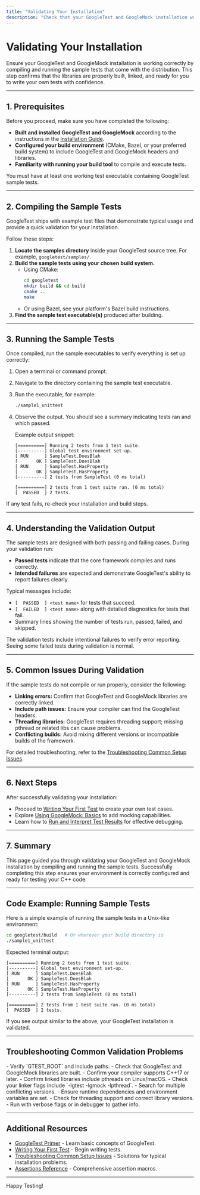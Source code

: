 ```yaml
---
title: "Validating Your Installation"
description: "Check that your GoogleTest and GoogleMock installation works as expected by compiling and running provided sample tests. Ensures users can move forward knowing their setup is correct."
---
```


# Validating Your Installation

Ensure your GoogleTest and GoogleMock installation is working correctly by compiling and running the sample tests that come with the distribution. This step confirms that the libraries are properly built, linked, and ready for you to write your own tests with confidence.

---

## 1. Prerequisites

Before you proceed, make sure you have completed the following:

- **Built and installed GoogleTest and GoogleMock** according to the instructions in the [Installation Guide](../setup-and-installation/installation-on-linux-macos-windows.md).
- **Configured your build environment** (CMake, Bazel, or your preferred build system) to include GoogleTest and GoogleMock headers and libraries.
- **Familiarity with running your build tool** to compile and execute tests.

<Check>
You must have at least one working test executable containing GoogleTest sample tests.
</Check>

---

## 2. Compiling the Sample Tests

GoogleTest ships with example test files that demonstrate typical usage and provide a quick validation for your installation.

Follow these steps:

1. **Locate the samples directory** inside your GoogleTest source tree. For example, `googletest/samples/`.
2. **Build the sample tests using your chosen build system.**
   - Using CMake:
     ```bash
     cd googletest
     mkdir build && cd build
     cmake ..
     make
     ```
   - Or using Bazel, see your platform's Bazel build instructions.
3. **Find the sample test executable(s)** produced after building.


---

## 3. Running the Sample Tests

Once compiled, run the sample executables to verify everything is set up correctly:

1. Open a terminal or command prompt.
2. Navigate to the directory containing the sample test executable.
3. Run the executable, for example:

   ```bash
   ./sample1_unittest
   ```

4. Observe the output. You should see a summary indicating tests ran and which passed.

   Example output snippet:

   ```
   [==========] Running 2 tests from 1 test suite.
   [----------] Global test environment set-up.
   [ RUN      ] SampleTest.DoesBlah
   [       OK ] SampleTest.DoesBlah
   [ RUN      ] SampleTest.HasProperty
   [       OK ] SampleTest.HasProperty
   [----------] 2 tests from SampleTest (0 ms total)

   [==========] 2 tests from 1 test suite ran. (0 ms total)
   [  PASSED  ] 2 tests.
   ```

<Check>
If any test fails, re-check your installation and build steps.
</Check>

---

## 4. Understanding the Validation Output

The sample tests are designed with both passing and failing cases. During your validation run:

- **Passed tests** indicate that the core framework compiles and runs correctly.
- **Intended failures** are expected and demonstrate GoogleTest's ability to report failures clearly.

Typical messages include:

- `[  PASSED  ] <test name>` for tests that succeed.
- `[  FAILED  ] <test name>` along with detailed diagnostics for tests that fail.
- Summary lines showing the number of tests run, passed, failed, and skipped.

<Note>
The validation tests include intentional failures to verify error reporting. Seeing some failed tests during validation is normal.
</Note>

---

## 5. Common Issues During Validation

If the sample tests do not compile or run properly, consider the following:

- **Linking errors:** Confirm that GoogleTest and GoogleMock libraries are correctly linked.
- **Include path issues:** Ensure your compiler can find the GoogleTest headers.
- **Threading libraries:** GoogleTest requires threading support; missing pthread or related libs can cause problems.
- **Conflicting builds:** Avoid mixing different versions or incompatible builds of the framework.

For detailed troubleshooting, refer to the [Troubleshooting Common Setup Issues](../first-test-and-validation/troubleshooting-common-setup-issues.md).


---

## 6. Next Steps

After successfully validating your installation:

- Proceed to [Writing Your First Test](../first-test-and-validation/writing-your-first-test.md) to create your own test cases.
- Explore [Using GoogleMock: Basics](../first-test-and-validation/using-googlemock-basics.md) to add mocking capabilities.
- Learn how to [Run and Interpret Test Results](../first-test-and-validation/running-and-interpreting-test-results.md) for effective debugging.


---

## 7. Summary

This page guided you through validating your GoogleTest and GoogleMock installation by compiling and running the sample tests. Successfully completing this step ensures your environment is correctly configured and ready for testing your C++ code.


---

## Code Example: Running Sample Tests

Here is a simple example of running the sample tests in a Unix-like environment:

```bash
cd googletest/build   # Or wherever your build directory is
./sample1_unittest
```

Expected terminal output:

```
[==========] Running 2 tests from 1 test suite.
[----------] Global test environment set-up.
[ RUN      ] SampleTest.DoesBlah
[       OK ] SampleTest.DoesBlah
[ RUN      ] SampleTest.HasProperty
[       OK ] SampleTest.HasProperty
[----------] 2 tests from SampleTest (0 ms total)

[==========] 2 tests from 1 test suite ran. (0 ms total)
[  PASSED  ] 2 tests.
```

If you see output similar to the above, your GoogleTest installation is validated.


---

## Troubleshooting Common Validation Problems

<Accordion title="Sample Test Fails to Compile">
- Verify `GTEST_ROOT` and include paths.
- Check that GoogleTest and GoogleMock libraries are built.
- Confirm your compiler supports C++17 or later.
</Accordion>

<Accordion title="Linker Errors">
- Confirm linked libraries include pthreads on Linux/macOS.
- Check your linker flags include `-lgtest -lgmock -lpthread`.
- Search for multiple conflicting versions.
</Accordion>

<Accordion title="Test Executable Does Not Run or Crashes">
- Ensure runtime dependencies and environment variables are set.
- Check for threading support and correct library versions.
- Run with verbose flags or in debugger to gather info.
</Accordion>

---

## Additional Resources

- [GoogleTest Primer](../../overview/intro_value/what_is_googletest.md) - Learn basic concepts of GoogleTest.
- [Writing Your First Test](../first-test-and-validation/writing-your-first-test.md) - Begin writing tests.
- [Troubleshooting Common Setup Issues](../first-test-and-validation/troubleshooting-common-setup-issues.md) - Solutions for typical installation problems.
- [Assertions Reference](../../docs/reference/assertions.md) - Comprehensive assertion macros.

---

Happy Testing!
